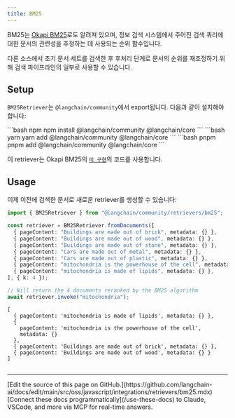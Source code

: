 ```yaml
---
title: BM25
---
```


BM25는 [Okapi BM25](https://en.wikipedia.org/wiki/Okapi_BM25)로도 알려져 있으며, 정보 검색 시스템에서 주어진 검색 쿼리에 대한 문서의 관련성을 추정하는 데 사용되는 순위 함수입니다.

다른 소스에서 초기 문서 세트를 검색한 후 후처리 단계로 문서의 순위를 재조정하기 위해 검색 파이프라인의 일부로 사용할 수 있습니다.

## Setup

`BM25Retriever`는 `@langchain/community`에서 export됩니다. 다음과 같이 설치해야 합니다:

<CodeGroup>
```bash npm
npm install @langchain/community @langchain/core
```
```bash yarn
yarn add @langchain/community @langchain/core
```
```bash pnpm
pnpm add @langchain/community @langchain/core
```
</CodeGroup>

이 retriever는 Okapi BM25의 [`이 구현`](https://github.com/FurkanToprak/OkapiBM25)의 코드를 사용합니다.

## Usage

이제 이전에 검색한 문서로 새로운 retriever를 생성할 수 있습니다:

```typescript
import { BM25Retriever } from "@langchain/community/retrievers/bm25";

const retriever = BM25Retriever.fromDocuments([
  { pageContent: "Buildings are made out of brick", metadata: {} },
  { pageContent: "Buildings are made out of wood", metadata: {} },
  { pageContent: "Buildings are made out of stone", metadata: {} },
  { pageContent: "Cars are made out of metal", metadata: {} },
  { pageContent: "Cars are made out of plastic", metadata: {} },
  { pageContent: "mitochondria is the powerhouse of the cell", metadata: {} },
  { pageContent: "mitochondria is made of lipids", metadata: {} },
], { k: 4 });

// Will return the 4 documents reranked by the BM25 algorithm
await retriever.invoke("mitochondria");
```

```output
[
  { pageContent: 'mitochondria is made of lipids', metadata: {} },
  {
    pageContent: 'mitochondria is the powerhouse of the cell',
    metadata: {}
  },
  { pageContent: 'Buildings are made out of brick', metadata: {} },
  { pageContent: 'Buildings are made out of wood', metadata: {} }
]
```

```typescript

```

---

<Callout icon="pen-to-square" iconType="regular">
    [Edit the source of this page on GitHub.](https://github.com/langchain-ai/docs/edit/main/src/oss/javascript/integrations/retrievers/bm25.mdx)
</Callout>
<Tip icon="terminal" iconType="regular">
    [Connect these docs programmatically](/use-these-docs) to Claude, VSCode, and more via MCP for    real-time answers.
</Tip>
